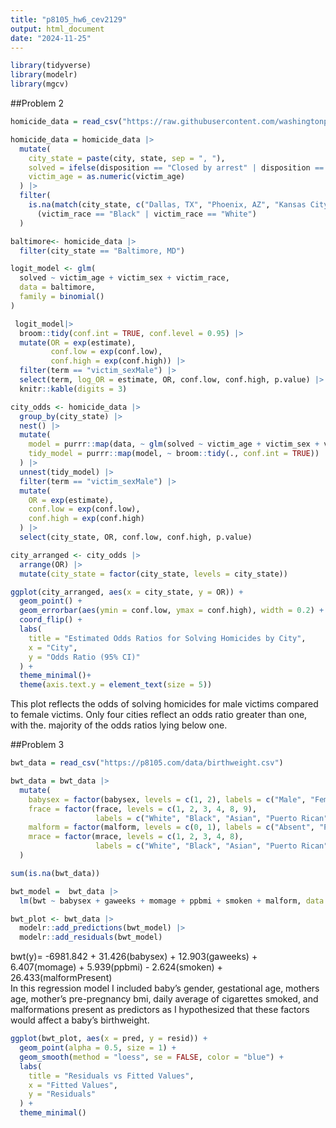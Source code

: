 ```yaml
---
title: "p8105_hw6_cev2129"
output: html_document
date: "2024-11-25"
---
```



```r
library(tidyverse)
library(modelr)
library(mgcv)
```
##Problem 2
```r
homicide_data = read_csv("https://raw.githubusercontent.com/washingtonpost/data-homicides/master/homicide-data.csv")

homicide_data = homicide_data |>
  mutate(
    city_state = paste(city, state, sep = ", "),
    solved = ifelse(disposition == "Closed by arrest" | disposition == "Closed without arrest", 1, 0),
    victim_age = as.numeric(victim_age)
  ) |>
  filter(
    is.na(match(city_state, c("Dallas, TX", "Phoenix, AZ", "Kansas City, MO", "Tulsa, AL"))) &
      (victim_race == "Black" | victim_race == "White")
  )
```

```r
baltimore<- homicide_data |>
  filter(city_state == "Baltimore, MD") 

logit_model <- glm(
  solved ~ victim_age + victim_sex + victim_race, 
  data = baltimore, 
  family = binomial()
)

 logit_model|>
  broom::tidy(conf.int = TRUE, conf.level = 0.95) |>  
  mutate(OR = exp(estimate),                         
         conf.low = exp(conf.low),                    
         conf.high = exp(conf.high)) |>              
  filter(term == "victim_sexMale") |>                      
  select(term, log_OR = estimate, OR, conf.low, conf.high, p.value) |>
  knitr::kable(digits = 3)    
```

```r
city_odds <- homicide_data |>
  group_by(city_state) |>
  nest() |> 
  mutate(
    model = purrr::map(data, ~ glm(solved ~ victim_age + victim_sex + victim_race, data = ., family = binomial())),
    tidy_model = purrr::map(model, ~ broom::tidy(., conf.int = TRUE))
  ) |> 
  unnest(tidy_model) |> 
  filter(term == "victim_sexMale") |> 
  mutate(
    OR = exp(estimate), 
    conf.low = exp(conf.low), 
    conf.high = exp(conf.high)
  ) |>
  select(city_state, OR, conf.low, conf.high, p.value)
```
```r
city_arranged <- city_odds |>
  arrange(OR) |> 
  mutate(city_state = factor(city_state, levels = city_state))

ggplot(city_arranged, aes(x = city_state, y = OR)) +
  geom_point() +
  geom_errorbar(aes(ymin = conf.low, ymax = conf.high), width = 0.2) +
  coord_flip() +
  labs(
    title = "Estimated Odds Ratios for Solving Homicides by City",
    x = "City",
    y = "Odds Ratio (95% CI)"
  ) +
  theme_minimal()+
  theme(axis.text.y = element_text(size = 5))
```
This plot reflects the odds of solving homicides for male victims compared to female victims. Only four cities reflect an odds ratio greater than one, with the. majority of the odds ratios lying below one. 


##Problem 3
```r
bwt_data = read_csv("https://p8105.com/data/birthweight.csv")

bwt_data = bwt_data |>
  mutate(
    babysex = factor(babysex, levels = c(1, 2), labels = c("Male", "Female")),
    frace = factor(frace, levels = c(1, 2, 3, 4, 8, 9), 
                   labels = c("White", "Black", "Asian", "Puerto Rican", "Other", "Unknown")),
    malform = factor(malform, levels = c(0, 1), labels = c("Absent", "Present")),
    mrace = factor(mrace, levels = c(1, 2, 3, 4, 8), 
                   labels = c("White", "Black", "Asian", "Puerto Rican", "Other"))
  )

sum(is.na(bwt_data))
```


```r
bwt_model =  bwt_data |>
  lm(bwt ~ babysex + gaweeks + momage + ppbmi + smoken + malform, data = _) 

bwt_plot <- bwt_data |>
  modelr::add_predictions(bwt_model) |>
  modelr::add_residuals(bwt_model)
```
bwt(y)= -6981.842 + 31.426(babysex) + 12.903(gaweeks) + 6.407(momage) +  5.939(ppbmi) - 2.624(smoken) + 26.433(malformPresent)  
In this regression model I included baby's gender, gestational age, mothers age, mother's pre-pregnancy bmi, daily average of cigarettes smoked, and malformations present as predictors as I hypothesized that these factors would affect a baby's birthweight. 

```r
ggplot(bwt_plot, aes(x = pred, y = resid)) +
  geom_point(alpha = 0.5, size = 1) +
  geom_smooth(method = "loess", se = FALSE, color = "blue") +
  labs(
    title = "Residuals vs Fitted Values",
    x = "Fitted Values",
    y = "Residuals"
  ) +
  theme_minimal()
```



